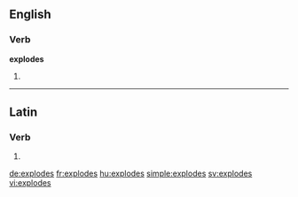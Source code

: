 ==English==

===Verb===
'''explodes'''

# {{third-person singular of|[[explode]]}}

----

==Latin==

===Verb===
{{la-verb-form|explodēs}}

# {{conjugation of|explodo|explodō|2|s|fut|act|ind|lang=la}}
{{count page|[[Wiktionary:Page count]]}}

[[de:explodes]]
[[fr:explodes]]
[[hu:explodes]]
[[simple:explodes]]
[[sv:explodes]]
[[vi:explodes]]